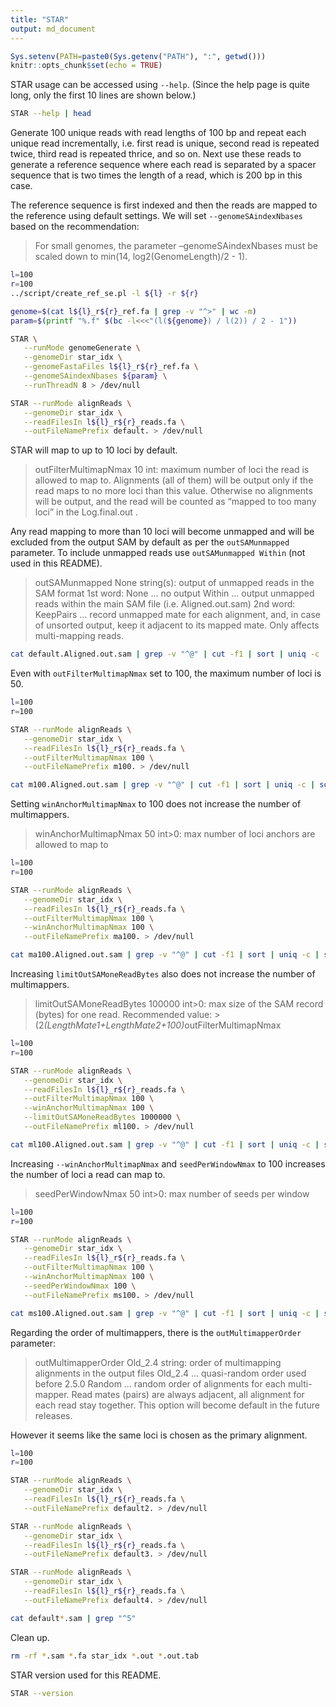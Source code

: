 ```yaml
---
title: "STAR"
output: md_document
---
```


```r
Sys.setenv(PATH=paste0(Sys.getenv("PATH"), ":", getwd()))
knitr::opts_chunk$set(echo = TRUE)
```

STAR usage can be accessed using `--help`. (Since the help page is quite long, only the first 10 lines are shown below.)

```bash
STAR --help | head
```

Generate 100 unique reads with read lengths of 100 bp and repeat each unique read incrementally, i.e. first read is unique, second read is repeated twice, third read is repeated thrice, and so on. Next use these reads to generate a reference sequence where each read is separated by a spacer sequence that is two times the length of a read, which is 200 bp in this case.

The reference sequence is first indexed and then the reads are mapped to the reference using default settings. We will set `--genomeSAindexNbases` based on the recommendation:

>For small genomes, the parameter --genomeSAindexNbases must be scaled down to min(14, log2(GenomeLength)/2 - 1).

```bash
l=100
r=100
../script/create_ref_se.pl -l ${l} -r ${r}

genome=$(cat l${l}_r${r}_ref.fa | grep -v "^>" | wc -m)
param=$(printf "%.f" $(bc -l<<<"(l(${genome}) / l(2)) / 2 - 1"))

STAR \
   --runMode genomeGenerate \
   --genomeDir star_idx \
   --genomeFastaFiles l${l}_r${r}_ref.fa \
   --genomeSAindexNbases ${param} \
   --runThreadN 8 > /dev/null

STAR --runMode alignReads \
   --genomeDir star_idx \
   --readFilesIn l${l}_r${r}_reads.fa \
   --outFileNamePrefix default. > /dev/null
```

STAR will map to up to 10 loci by default.

> outFilterMultimapNmax           10
>     int: maximum number of loci the read is allowed to map to. Alignments (all of them) will be output only if the read maps to no more loci than this value.
>          Otherwise no alignments will be output, and the read will be counted as "mapped to too many loci" in the Log.final.out .

Any read mapping to more than 10 loci will become unmapped and will be excluded from the output SAM by default as per the `outSAMunmapped` parameter. To include unmapped reads use `outSAMunmapped Within` (not used in this README).

> outSAMunmapped                  None
>     string(s): output of unmapped reads in the SAM format
>                                 1st word:
>                                 None   ... no output
>                                 Within ... output unmapped reads within the main SAM file (i.e. Aligned.out.sam)
>                                 2nd word:
>                                 KeepPairs ... record unmapped mate for each alignment, and, in case of unsorted output, keep it adjacent to its mapped mate. Only affects multi-mapping reads.


```bash
cat default.Aligned.out.sam | grep -v "^@" | cut -f1 | sort | uniq -c | sort -k2n
```

Even with `outFilterMultimapNmax` set to 100, the maximum number of loci is 50.

```bash
l=100
r=100

STAR --runMode alignReads \
   --genomeDir star_idx \
   --readFilesIn l${l}_r${r}_reads.fa \
   --outFilterMultimapNmax 100 \
   --outFileNamePrefix m100. > /dev/null

cat m100.Aligned.out.sam | grep -v "^@" | cut -f1 | sort | uniq -c | sort -k2rn | head
```

Setting `winAnchorMultimapNmax` to 100 does not increase the number of multimappers.

> winAnchorMultimapNmax           50
>     int>0: max number of loci anchors are allowed to map to

```bash
l=100
r=100

STAR --runMode alignReads \
   --genomeDir star_idx \
   --readFilesIn l${l}_r${r}_reads.fa \
   --outFilterMultimapNmax 100 \
   --winAnchorMultimapNmax 100 \
   --outFileNamePrefix ma100. > /dev/null

cat ma100.Aligned.out.sam | grep -v "^@" | cut -f1 | sort | uniq -c | sort -k2rn | head
```

Increasing `limitOutSAMoneReadBytes` also does not increase the number of multimappers.

> limitOutSAMoneReadBytes              100000
>     int>0: max size of the SAM record (bytes) for one read. Recommended value: >(2*(LengthMate1+LengthMate2+100)*outFilterMultimapNmax

```bash
l=100
r=100

STAR --runMode alignReads \
   --genomeDir star_idx \
   --readFilesIn l${l}_r${r}_reads.fa \
   --outFilterMultimapNmax 100 \
   --winAnchorMultimapNmax 100 \
   --limitOutSAMoneReadBytes 1000000 \
   --outFileNamePrefix ml100. > /dev/null

cat ml100.Aligned.out.sam | grep -v "^@" | cut -f1 | sort | uniq -c | sort -k2rn | head
```

Increasing `--winAnchorMultimapNmax` and `seedPerWindowNmax` to 100 increases the number of loci a read can map to.

> seedPerWindowNmax     50
>     int>0: max number of seeds per window

```bash
l=100
r=100

STAR --runMode alignReads \
   --genomeDir star_idx \
   --readFilesIn l${l}_r${r}_reads.fa \
   --outFilterMultimapNmax 100 \
   --winAnchorMultimapNmax 100 \
   --seedPerWindowNmax 100 \
   --outFileNamePrefix ms100. > /dev/null

cat ms100.Aligned.out.sam | grep -v "^@" | cut -f1 | sort | uniq -c | sort -k2rn | head
```

Regarding the order of multimappers, there is the `outMultimapperOrder` parameter:

> outMultimapperOrder             Old_2.4
>     string: order of multimapping alignments in the output files
>                                 Old_2.4             ... quasi-random order used before 2.5.0
>                                 Random              ... random order of alignments for each multi-mapper. Read mates (pairs) are always adjacent, all alignment for each read stay together. This option will become default in the future releases.

However it seems like the same loci is chosen as the primary alignment.

```bash
l=100
r=100

STAR --runMode alignReads \
   --genomeDir star_idx \
   --readFilesIn l${l}_r${r}_reads.fa \
   --outFileNamePrefix default2. > /dev/null

STAR --runMode alignReads \
   --genomeDir star_idx \
   --readFilesIn l${l}_r${r}_reads.fa \
   --outFileNamePrefix default3. > /dev/null

STAR --runMode alignReads \
   --genomeDir star_idx \
   --readFilesIn l${l}_r${r}_reads.fa \
   --outFileNamePrefix default4. > /dev/null

cat default*.sam | grep "^5"
```

Clean up.

```bash
rm -rf *.sam *.fa star_idx *.out *.out.tab
```

STAR version used for this README.

```bash
STAR --version
```

